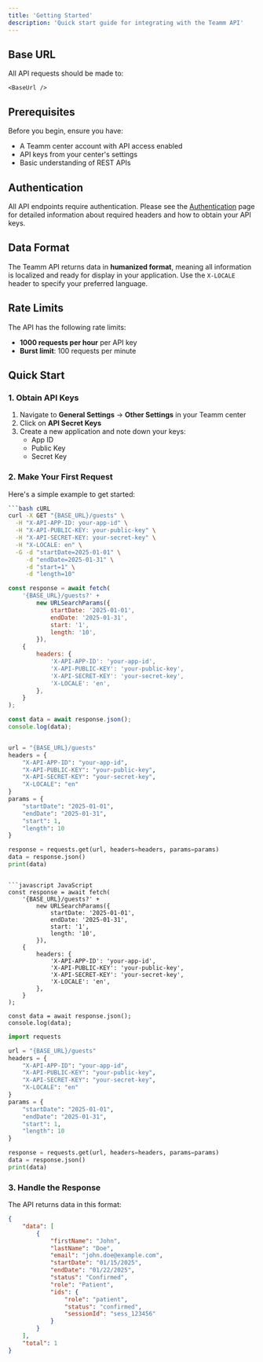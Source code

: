 ```yaml
---
title: 'Getting Started'
description: 'Quick start guide for integrating with the Teamm API'
---
```



## Base URL

All API requests should be made to:

```
<BaseUrl />
```

## Prerequisites

Before you begin, ensure you have:

-   A Teamm center account with API access enabled
-   API keys from your center's settings
-   Basic understanding of REST APIs

## Authentication

All API endpoints require authentication. Please see the [Authentication](/api-reference/authentication) page for detailed information about required headers and how to obtain your API keys.

## Data Format

The Teamm API returns data in **humanized format**, meaning all information is localized and ready for display in your application. Use the `X-LOCALE` header to specify your preferred language.

## Rate Limits

The API has the following rate limits:

-   **1000 requests per hour** per API key
-   **Burst limit**: 100 requests per minute

## Quick Start

### 1. Obtain API Keys

1. Navigate to **General Settings** → **Other Settings** in your Teamm center
2. Click on **API Secret Keys**
3. Create a new application and note down your keys:
    - App ID
    - Public Key
    - Secret Key

### 2. Make Your First Request

Here's a simple example to get started:

<CodeGroup>

````bash cURL
```bash cURL
curl -X GET "{BASE_URL}/guests" \
  -H "X-API-APP-ID: your-app-id" \
  -H "X-API-PUBLIC-KEY: your-public-key" \
  -H "X-API-SECRET-KEY: your-secret-key" \
  -H "X-LOCALE: en" \
  -G -d "startDate=2025-01-01" \
     -d "endDate=2025-01-31" \
     -d "start=1" \
     -d "length=10"
````

```javascript JavaScript
const response = await fetch(
	'{BASE_URL}/guests?' +
		new URLSearchParams({
			startDate: '2025-01-01',
			endDate: '2025-01-31',
			start: '1',
			length: '10',
		}),
	{
		headers: {
			'X-API-APP-ID': 'your-app-id',
			'X-API-PUBLIC-KEY': 'your-public-key',
			'X-API-SECRET-KEY': 'your-secret-key',
			'X-LOCALE': 'en',
		},
	}
);

const data = await response.json();
console.log(data);
```

```python Python

url = "{BASE_URL}/guests"
headers = {
    "X-API-APP-ID": "your-app-id",
    "X-API-PUBLIC-KEY": "your-public-key",
    "X-API-SECRET-KEY": "your-secret-key",
    "X-LOCALE": "en"
}
params = {
    "startDate": "2025-01-01",
    "endDate": "2025-01-31",
    "start": 1,
    "length": 10
}

response = requests.get(url, headers=headers, params=params)
data = response.json()
print(data)
```

````

```javascript JavaScript
const response = await fetch(
	'{BASE_URL}/guests?' +
		new URLSearchParams({
			startDate: '2025-01-01',
			endDate: '2025-01-31',
			start: '1',
			length: '10',
		}),
	{
		headers: {
			'X-API-APP-ID': 'your-app-id',
			'X-API-PUBLIC-KEY': 'your-public-key',
			'X-API-SECRET-KEY': 'your-secret-key',
			'X-LOCALE': 'en',
		},
	}
);

const data = await response.json();
console.log(data);
````

```python Python
import requests

url = "{BASE_URL}/guests"
headers = {
    "X-API-APP-ID": "your-app-id",
    "X-API-PUBLIC-KEY": "your-public-key",
    "X-API-SECRET-KEY": "your-secret-key",
    "X-LOCALE": "en"
}
params = {
    "startDate": "2025-01-01",
    "endDate": "2025-01-31",
    "start": 1,
    "length": 10
}

response = requests.get(url, headers=headers, params=params)
data = response.json()
print(data)
```

</CodeGroup>

### 3. Handle the Response

The API returns data in this format:

```json
{
	"data": [
		{
			"firstName": "John",
			"lastName": "Doe",
			"email": "john.doe@example.com",
			"startDate": "01/15/2025",
			"endDate": "01/22/2025",
			"status": "Confirmed",
			"role": "Patient",
			"ids": {
				"role": "patient",
				"status": "confirmed",
				"sessionId": "sess_123456"
			}
		}
	],
	"total": 1
}
```
